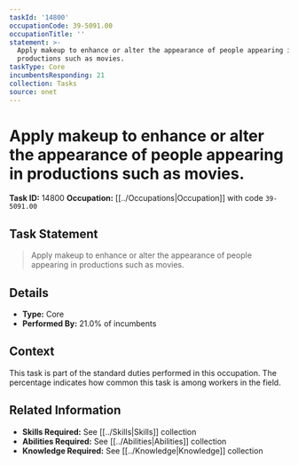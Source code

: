 ```yaml
---
taskId: '14800'
occupationCode: 39-5091.00
occupationTitle: ''
statement: >-
  Apply makeup to enhance or alter the appearance of people appearing in
  productions such as movies.
taskType: Core
incumbentsResponding: 21
collection: Tasks
source: onet
---
```

# Apply makeup to enhance or alter the appearance of people appearing in productions such as movies.

**Task ID:** 14800
**Occupation:** [[../Occupations|Occupation]] with code `39-5091.00`

## Task Statement

> Apply makeup to enhance or alter the appearance of people appearing in productions such as movies.

## Details

- **Type:** Core
- **Performed By:** 21.0% of incumbents

## Context

This task is part of the standard duties performed in this occupation. The percentage indicates how common this task is among workers in the field.

## Related Information

- **Skills Required:** See [[../Skills|Skills]] collection
- **Abilities Required:** See [[../Abilities|Abilities]] collection
- **Knowledge Required:** See [[../Knowledge|Knowledge]] collection
